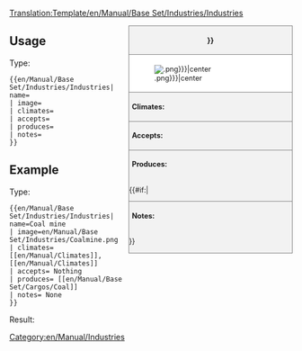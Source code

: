 <noinclude>[[Translation:Template/en/Manual/Base Set/Industries/Industries]]</noinclude><!--
This is a Template for Industries. '''DO NOT EDIT THIS PAGE''', edit the specific article instead.
--><noinclude></noinclude><!--
--><div style="float:right; width:290px; font-size:90%; border:1px solid gray; background-color:#f2f2f2; margin-left:10px; margin-bottom:10px">
<div style="text-align:center; border-bottom:1px solid gray; padding:5px"><strong>{{{name|{{PAGENAME}}}}}</strong></div>
<div style="background-color:white; padding:5px">[[File:{{{image|{{PAGENAME}}.png}}}|center]]</div>
<div style="border-top:1px solid gray; padding:5px"><strong>Climates:</strong> {{{climates}}}</div>
<div style="border-top:1px solid gray; padding:5px"><strong>Accepts:</strong> {{{accepts}}}</div>
<div style="border-top:1px solid gray; padding:5px"><strong>Produces:</strong> {{{produces}}}</div>
{{#if:{{{notes|}}}|<div style="border-top:1px solid gray; padding:5px"><strong>Notes:</strong> {{{notes|None}}}</div>}}
</div><noinclude>

{{en/-}}
==Usage==
Type:
<pre>{{en/Manual/Base Set/Industries/Industries| name=
| image=
| climates=
| accepts=
| produces=
| notes=
}}</pre>

==Example==
Type:
<pre>{{en/Manual/Base Set/Industries/Industries| name=Coal mine
| image=en/Manual/Base Set/Industries/Coalmine.png
| climates=[[en/Manual/Climates]], [[en/Manual/Climates]]
| accepts= Nothing
| produces= [[en/Manual/Base Set/Cargos/Coal]]
| notes= None
}}</pre>
Result:
{{en/Manual/Base Set/Industries/Industries| name=Coal mine
| image=en/Manual/Base Set/Industries/Coalmine.png
| climates=[[en/Manual/Climates]], [[en/Manual/Climates]]
| accepts= Nothing
| produces= [[en/Manual/Base Set/Cargos/Coal]]
| notes= None
}}
</noinclude><includeonly>
[[Category:en/Manual/Industries]]</includeonly>